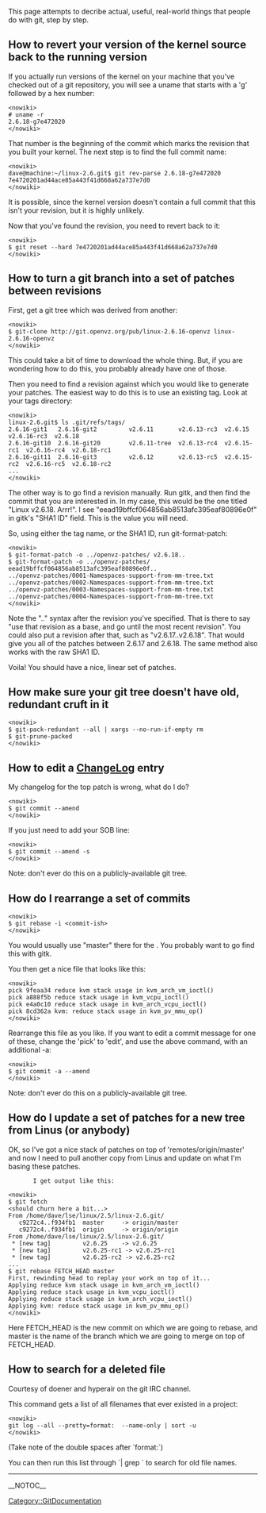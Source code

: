 This page attempts to decribe actual, useful, real-world things that people do with git, step by step.

== How to revert your version of the kernel source back to the running version ==

If you actually run versions of the kernel on your machine that you've checked
out of a git repository, you will see a uname that starts with a 'g' followed by
a hex number:

<pre><nowiki>
# uname -r
2.6.18-g7e472020
</nowiki></pre>

That number is the beginning of the commit which marks the revision that you
built your kernel.  The next step is to find the full commit name:

<pre><nowiki>
dave@machine:~/linux-2.6.git$ git rev-parse 2.6.18-g7e472020
7e4720201ad44ace85a443f41d668a62a737e7d0
</nowiki></pre>

It is possible, since the kernel version doesn't contain a full commit that
this isn't your revision, but it is highly unlikely.

Now that you've found the revision, you need to revert back to it:

<pre><nowiki>
$ git reset --hard 7e4720201ad44ace85a443f41d668a62a737e7d0
</nowiki></pre>

== How to turn a git branch into a set of patches between revisions ==

First, get a git tree which was derived from another:

<pre><nowiki>
$ git-clone http://git.openvz.org/pub/linux-2.6.16-openvz linux-2.6.16-openvz
</nowiki></pre>

This could take a bit of time to download the whole thing.  But, if you are
wondering how to do this, you probably already have one of those.

Then you need to find a revision against which you would like to generate your
patches.  The easiest way to do this is to use an existing tag.  Look at your tags
directory:

<pre><nowiki>
linux-2.6.git$ ls .git/refs/tags/
2.6.16-git1   2.6.16-git2         v2.6.11       v2.6.13-rc3  v2.6.15      v2.6.16-rc3  v2.6.18
2.6.16-git10  2.6.16-git20        v2.6.11-tree  v2.6.13-rc4  v2.6.15-rc1  v2.6.16-rc4  v2.6.18-rc1
2.6.16-git11  2.6.16-git3         v2.6.12       v2.6.13-rc5  v2.6.15-rc2  v2.6.16-rc5  v2.6.18-rc2
...
</nowiki></pre>

The other way is to go find a revision manually.  Run gitk, and then find the commit that
you are interested in.  In my case, this would be the one titled "Linux v2.6.18. Arrr!".
I see "eead19bffcf064856ab8513afc395eaf80896e0f" in gitk's "SHA1 ID" field.  This is the
value you will need.

So, using either the tag name, or the SHA1 ID, run git-format-patch:

<pre><nowiki>
$ git-format-patch -o ../openvz-patches/ v2.6.18..
$ git-format-patch -o ../openvz-patches/ eead19bffcf064856ab8513afc395eaf80896e0f..
../openvz-patches/0001-Namespaces-support-from-mm-tree.txt
../openvz-patches/0002-Namespaces-support-from-mm-tree.txt
../openvz-patches/0003-Namespaces-support-from-mm-tree.txt
../openvz-patches/0004-Namespaces-support-from-mm-tree.txt
</nowiki></pre>

Note the ".." syntax after the revision you've specified.  That is there to say
"use that revision as a base, and go until the most recent revision".  You could
also put a revision after that, such as "v2.6.17..v2.6.18".  That would give you
all of the patches between 2.6.17 and 2.6.18.  The same method also works with
the raw SHA1 ID.

Voila!  You should have a nice, linear set of patches.

== How make sure your git tree doesn't have old, redundant cruft in it ==

<pre><nowiki>
$ git-pack-redundant --all | xargs --no-run-if-empty rm
$ git-prune-packed
</nowiki></pre>

== How to edit a [[ChangeLog]] entry ==

My changelog for the top patch is wrong, what do I do?

<pre><nowiki>
$ git commit --amend
</nowiki></pre>
If you just need to add your SOB line:

<pre><nowiki>
$ git commit --amend -s
</nowiki></pre>
Note: don't ever do this on a publicly-available git tree.

== How do I rearrange a set of commits ==

<pre><nowiki>
$ git rebase -i <commit-ish>
</nowiki></pre>
You would usually use "master" there for the <commit-ish>.
You probably want to go find this with gitk.

You then get a nice file that looks like this:

<pre><nowiki>
pick 9feaa34 reduce kvm stack usage in kvm_arch_vm_ioctl()
pick a888f5b reduce stack usage in kvm_vcpu_ioctl()
pick e4a0c10 reduce stack usage in kvm_arch_vcpu_ioctl()
pick 8cd362a kvm: reduce stack usage in kvm_pv_mmu_op()
</nowiki></pre>

Rearrange this file as you like.  If you want to edit a commit message
for one of these, change the 'pick' to 'edit', and use the above command,
with an additional -a:

<pre><nowiki>
$ git commit -a --amend
</nowiki></pre>

Note: don't ever do this on a publicly-available git tree.

== How do I update a set of patches for a new tree from Linus (or anybody) ==

OK, so I've got a nice stack of patches on top of 'remotes/origin/master'
and now I need to pull another copy from Linus and update on what I'm
basing these patches.

        I get output like this:
<pre><nowiki>
$ git fetch
<should churn here a bit...>
From /home/dave/lse/linux/2.5/linux-2.6.git/
   c9272c4..f934fb1  master     -> origin/master
   c9272c4..f934fb1  origin     -> origin/origin
From /home/dave/lse/linux/2.5/linux-2.6.git/
 * [new tag]         v2.6.25    -> v2.6.25
 * [new tag]         v2.6.25-rc1 -> v2.6.25-rc1
 * [new tag]         v2.6.25-rc2 -> v2.6.25-rc2
...
$ git rebase FETCH_HEAD master
First, rewinding head to replay your work on top of it...
Applying reduce kvm stack usage in kvm_arch_vm_ioctl()
Applying reduce stack usage in kvm_vcpu_ioctl()
Applying reduce stack usage in kvm_arch_vcpu_ioctl()
Applying kvm: reduce stack usage in kvm_pv_mmu_op()
</nowiki></pre>

Here FETCH_HEAD is the new commit on which we
are going to rebase, and master is the name of
the branch which we are going to merge on top
of FETCH_HEAD.

== How to search for a deleted file ==
Courtesy of doener and hyperair on the git IRC channel.

This command gets a list of all filenames that ever existed in a project:
<pre><nowiki>
git log --all --pretty=format:  --name-only | sort -u
</nowiki></pre>
(Take note of the double spaces after `format:`)

You can then run this list through `| grep <pattern>` to search for old file names.

----
[[Category::GitDocumentation]]

__NOTOC__